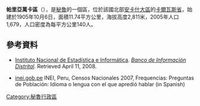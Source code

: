 '''帕里亞萬卡區'''（{{lang-es|Distrito de Pariahuanca}}），是[[秘魯|秘魯]]的一個區，位於該國北部[[安卡什大區|安卡什大區]]的[[卡爾瓦斯省|卡爾瓦斯省]]，始建於1905年10月6日，面積11.74平方公里，海拔高度2,811米，2005年人口1,679，人口密度為每平方公里140人。

==參考資料==
*{{es icon}} [[Instituto_Nacional_de_Estadística_e_Informática|Instituto Nacional de Estadística e Informática]]. ''[https://web.archive.org/web/20080423164200/http://desa.inei.gob.pe/mapas/bid/ Banco de Información Distrital]''. Retrieved April 11, 2008.
*[https://web.archive.org/web/20130127005551/http://iinei.inei.gob.pe/iinei/RedatamCpv2007.asp?id=ResultadosCensales%3Fori%3DC inei.gob.pe] INEI, Peru, Censos Nacionales 2007, Frequencias: Preguntas de Población: Idioma o lengua con el que apredió hablar (in Spanish)

{{coord|9|22|01|S|77|34|59|W|type:adm3rd_source:kolossus-itwiki|display=title}}

{{Peru-geo-stub}}
[[Category:秘魯行政區|Category:秘魯行政區]]